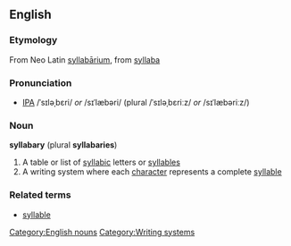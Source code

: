 {{wikipedia}}
==English==
===Etymology===
From Neo Latin [[syllabarium|syllab&#257;rium]], from [[syllaba]]

===Pronunciation===
* [[Wiktionary:Pronunciation_key|IPA]] /ˈsɪləˌbɛri/ ''or'' /sɪˈlæbəri/ (plural /ˈsɪləˌbɛriːz/ ''or'' /sɪˈlæbəriːz/)

===Noun===
'''syllabary''' (plural '''syllabaries''')
# A table or list of [[syllabic]] letters or [[syllables]]
# A writing system where each [[character]] represents a complete [[syllable]]

===Related terms===
*[[syllable]]


[[Category:English nouns]]
[[Category:Writing systems]]